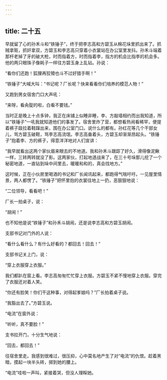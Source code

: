 ```yaml
---
---
---
```

title: 二十五
---



早就留了心的孙禾斗和“铁锤子”，终于把李志高和方碧玉从棉花垛里抓出来了。抓贼拿赃，抓奸拿双，方碧玉和李志高只穿着小衣裳站在办公室里发抖。孙禾斗端着那杆老掉了牙的破大枪，时而指着方，时而指着李，指方的机会比指李的机会多。他的两只眼珠子像耗子一样往方碧玉身上乱钻。孙说：

“看你们还跑！狐狸再狡猾也斗不过好猎手啊！”

“铁锤子”大喊大叫：“书记呢？厂长呢？快来看看你们培养的模范人物！”

又跑到男女宿舍门口大声吼：

“来呀，看肏腚的啦，白看不要钱。”

当时正是晚上十点多钟，我正在床铺上似睡非睡，李、方敲墙相约而出我知道，所以“铁锤子”一吼我就知道他们的事发了。宿舍里炸了营，都想看热闹看稀罕，便提着裤子趿拉着鞋蹿出来，围在办公室门口。说什么的都有。孙红花等几个干部女儿，骂方碧玉破鞋，骂李志高流氓。李志高垂着头，方碧玉却渐渐昂起头。“铁锤子”抱着李、方的裤子，得意洋洋地对人们宣讲：

“我早就看出这两个家伙眉来眼去的不地道。我和孙禾斗跟踪了好久，滑得像泥鳅一样，三转两转就没了影。这两家伙，打起地道战来了，在三十号垛那儿挖了一个秘密地道，一直钻到垛中间里去，暖暖和和的，真会找地方。”

这时候，正在小伙房里喝酒的书记和厂长闻讯起来，都跑得气喘吁吁。一见屋里情景，两人都愣了。“铁锤子”把怀里抱的衣裳往地上一扔，恶狠狠地说：

“二位领导，看看吧！”

厂长一拍桌子，说：

“胡闹！”

也不知他是说“铁锤子”和孙禾斗胡闹，还是说李志高和方碧玉胡闹。

支部书记对门外的人说：

“看什么看什么？有什么好看的？都回去！回去！”

支部书记关上门，说：

“穿上衣服穿上衣服。”

我们都趴在窗上看。李志高匆匆忙忙穿上衣服。方碧玉不紧不慢地穿上衣服。穿完了衣服还对着人笑。

“你还有脸笑！你们干这种事，对得起爹娘吗？”厂长拍着桌子说。

“我豁出去了。”方碧玉说。

“电流”在窗外说：

“听听，真不要脸！”

支书拉开门，十分生气地说：

“回去，都回去！”

往宿舍里走。我感到很难过，很压抑，心中莫名地产生了对“电流”的仇恨。趁着黑暗，摸起一块半头砖，掷到她的腰上。

“电流”哇啦一声叫，紧接着哭，但没人理睬她。